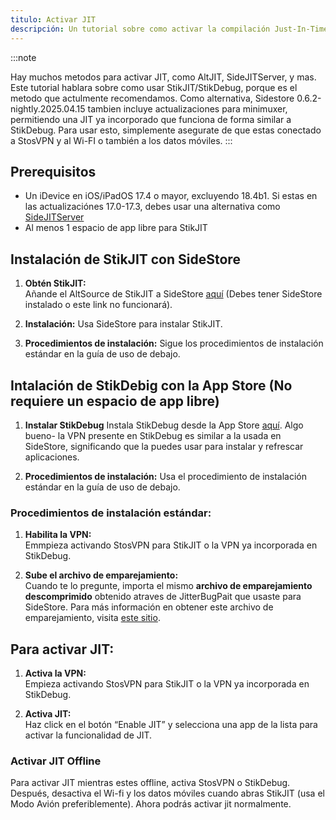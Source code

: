 ```yaml
---
titulo: Activar JIT
descripción: Un tutorial sobre como activar la compilación Just-In-Time (JIT) para las apps que lo necesitan.
---
```


:::note

Hay muchos metodos para activar JIT, como AltJIT, SideJITServer, y mas. Este tutorial hablara sobre como usar StikJIT/StikDebug, porque es el metodo que actulmente recomendamos. Como alternativa, Sidestore 0.6.2-nightly.2025.04.15 tambien incluye actualizaciones para minimuxer, permitiendo una JIT ya incorporado que funciona de forma similar a StikDebug. Para usar esto, simplemente asegurate de que estas conectado a StosVPN y al Wi-FI o también a los datos móviles.
:::

## Prerequisitos
* Un iDevice en iOS/iPadOS 17.4 o mayor, excluyendo 18.4b1. Si estas en las actualizaciónes 17.0-17.3, debes usar una alternativa como [SideJITServer](https://github.com/nythepegasus/SideJITServer)
* Al menos 1 espacio de app libre para StikJIT

## Instalación de StikJIT con SideStore
   
1. **Obtén StikJIT:**  
   Añande el AltSource de StikJIT a SideStore [aquí](sidestore://source?url=https://raw.githubusercontent.com/StephenDev0/StikJIT/refs/heads/main/repo.json) (Debes tener SideStore instalado o este link no funcionará).

2. **Instalación:**
   Usa SideStore para instalar StikJIT.

3. **Procedimientos de instalación:**
   Sigue los procedimientos de instalación estándar en la guía de uso de debajo.

## Intalación de StikDebig con la App Store (No requiere un espacio de app libre)

1. **Instalar StikDebug**
   Instala StikDebug desde la App Store [aquí](https://apps.apple.com/us/app/stikdebug/id6744045754). Algo bueno- la VPN presente en StikDebug es similar a la usada en SideStore, significando que la puedes usar para instalar y refrescar aplicaciones.

2. **Procedimientos de instalación:**
   Usa el procedimiento de instalación estándar en la guía de uso de debajo.

### Procedimientos de instalación estándar:

1. **Habilita la VPN:**  
   Emmpieza activando StosVPN para StikJIT o la VPN ya incorporada en StikDebug.

2. **Sube el archivo de emparejamiento:**  
   Cuando te lo pregunte, importa el mismo **archivo de emparejamiento descomprimido** obtenido atraves de JitterBugPait que usaste para SideStore. Para más información en obtener este archivo de emparejamiento, visita [este sitio](/docs/installation/pairing-file).

## Para activar JIT:

1. **Activa la VPN:**  
   Empieza activando StosVPN para StikJIT o la VPN ya incorporada en StikDebug.
   
2. **Activa JIT:**  
   Haz click en el botón “Enable JIT” y selecciona una app de la lista para activar la funcionalidad de JIT.

### Activar JIT Offline
Para activar JIT mientras estes offline, activa StosVPN o StikDebug. Después, desactiva el Wi-fi y los datos móviles cuando abras StikJIT (usa el Modo Avión preferiblemente). Ahora podrás activar jit normalmente.
